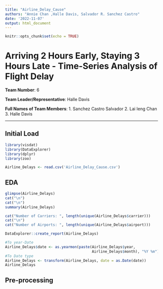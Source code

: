 ```yaml
---
title: "Airline_Delay_Cause"
authors: "Annie Chan ,Halle Davis, Salvador R. Sanchez Castro"
date: '2022-11-07'
output: html_document
---
```


```r
knitr::opts_chunk$set(echo = TRUE)
```

# **Arriving 2 Hours Early, Staying 3 Hours Late - Time-Series Analysis of Flight Delay**

**Team Number**: 6

**Team Leader/Representative**: Halle Davis

**Full Names of Team Members**: 1. Sanchez Castro Salvador 2. Lai Ieng Chan 3. Halle Davis

------------------------------------------------------------------------

## Initial Load

```r
library(visdat)
library(DataExplorer)
library(dplyr)
library(zoo)
```

```r
Airline_Delays <- read.csv('Airline_Delay_Cause.csv')
```

## EDA

```r
glimpse(Airline_Delays)
cat("\n")
cat("\n")
summary(Airline_Delays)
```

```r
cat("Number of Carriers: ", length(unique(Airline_Delays$carrier)))
cat("\n")
cat("Number of Airports: ", length(unique(Airline_Delays$airport)))
```

```r
DataExplorer::create_report(Airline_Delays)
```
```r
#To year-Date
Airline_Delays$date <- as.yearmon(paste(Airline_Delays$year,
                                        Airline_Delays$month), "%Y %m")
#To Date type
Airline_Delays <- transform(Airline_Delays, date = as.Date(date))
Airline_Delays 
```

## Pre-processing

```r

```
